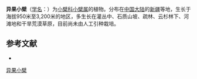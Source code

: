 {{Speciesbox
| name = 异果小檗
| status = 
| status_system = 
| image =
| genus = Berberis
| species = heteropoda
| authority = Schrenk
}}

'''异果小檗'''（[[学名|学名]]：{{lang|la|''Berberis heteropoda''}}）为[[小檗科|小檗科]][[小檗属|小檗属]]的植物。分布在[[中国大陆|中国大陆]]的[[新疆|新疆]]等地，生长于海拔950米至3,200米的地区，多生长在灌丛中、石质山坡、疏林、云杉林下、河滩地和干旱荒漠草原，目前尚未由人工引种栽培。

== 参考文献 ==
<div class="references-small">
* {{cite web| url =http://www.bioinfo.cn/db05/KmzwSpecies.php?action=view&id=390| title =异果小檗| work =《中国高等植物数据库全库》| publisher =中国科学院微生物研究所| author =昆明植物研究所| accessdate =2009-02-21| deadurl =yes| archiveurl =https://web.archive.org/web/20160305030507/http://www.bioinfo.cn/db05/KmzwSpecies.php?action=view&id=390| archivedate =2016-03-05}}
</div>
{{Taxonbar|from=Q4078001}}

[[Category:小檗属|异果小檗]]


{{植物小作品}}